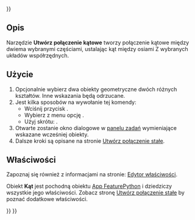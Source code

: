 <languages/>
{{UnfinishedDocu{{#translation:}}}}

{{Docnav/pl
|[[Assembly_CreateJointPerpendicular/pl|Utwórz połączenie prostopadłe]]
|[[Assembly_CreateJointRackPinion/pl|Utwórz połączenie zębatki i koła zębatego]]
|[[Assembly_Workbench/pl|środowisko pracy Złożenie]]
|IconL=Assembly_CreateJointPerpendicular.svg
|IconR=Assembly_CreateJointRackPinion.svg
|IconC=Workbench_Assembly.svg
}}

<div class="mw-translate-fuzzy">
{{GuiCommand/pl
|Name=Assembly CreateJointAngle
|Name/pl=Złożenie: Utwórz połączenie kątowe
|MenuLocation=Złożenie → Utwórz połączenie kątowe
|Workbenches=[[Assembly_Workbench/pl|Złożenie]]
|Shortcut={{KEY|X}}
|Version=1.0
|SeeAlso=
}}
</div>

<span id="Description"></span>
==Opis==

<div class="mw-translate-fuzzy">
Narzędzie '''Utwórz połączenie kątowe''' tworzy połączenie kątowe między dwiema wybranymi częściami, ustalając kąt między osiami Z wybranych układów współrzędnych.
</div>

<span id="Usage"></span>
==Użycie==

<div class="mw-translate-fuzzy">
# Opcjonalnie wybierz dwa obiekty geometryczne dwóch różnych kształtów. Inne wskazania będą odrzucane.
# Jest kilka sposobów na wywołanie tej komendy:
#* Wciśnij przycisk {{Button|[[Image:Assembly_CreateJointAngle.svg|16px]] '''Utwórz połączenie kątowe'''}}.
#* Wybierz z menu opcję {{MenuCommand|Złożenie → [[Image:Assembly_CreateJointAngle.svg|16px]] Utwórz połączenie kątowe}}.
#* Użyj skrótu: {{KEY|X}}.
# Otwarte zostanie okno dialogowe w [[Task_panel/pl|panelu zadań]] wymieniające wskazane wcześniej obiekty.
# Dalsze kroki są opisane na stronie [[Assembly_CreateJointFixed/pl#Użycie|Utwórz połączenie stałe]].
</div>

<span id="Properties"></span>
==Właściwości==

Zapoznaj się również z informacjami na stronie: [[Property_editor/pl|Edytor właściwości]].

<div class="mw-translate-fuzzy">
Obiekt '''Kąt''' jest pochodną obiektu [[App_FeaturePython|App FeaturePython]] i dziedziczy wszystkie jego właściwości. Zobacz stronę [[Assembly_CreateJointFixed/pl#Właściwości|Utwórz połączenie stałe]] by poznać dodatkowe właściwości.
</div>


{{Docnav/pl
|[[Assembly_CreateJointPerpendicular/pl|Utwórz połączenie prostopadłe]]
|[[Assembly_CreateJointRackPinion/pl|Utwórz połączenie zębatki i koła zębatego]]
|[[Assembly_Workbench/pl|środowisko pracy Złożenie]]
|IconL=Assembly_CreateJointPerpendicular.svg
|IconR=Assembly_CreateJointRackPinion.svg
|IconC=Workbench_Assembly.svg
}}

{{Assembly_Tools_navi{{#translation:}}}}
{{Userdocnavi{{#translation:}}}}